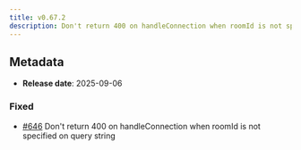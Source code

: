 ```yaml
---
title: v0.67.2
description: Don't return 400 on handleConnection when roomId is not specified on query string
---
```


## Metadata

- **Release date**: 2025-09-06

### Fixed

- [#646](https://github.com/InditexTech/weavejs/issues/646) Don't return 400 on handleConnection when roomId is not specified on query string
